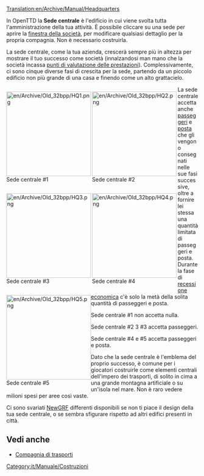 [[Translation:en/Archive/Manual/Headquarters]]

In OpenTTD la '''Sede centrale''' è l'edificio in cui viene svolta tutta l'amministrazione della tua attività. È possibile cliccare su una sede per aprire la [[it/Manuale/Compagnia di trasporti|finestra della società]], per modificare qualsiasi dettaglio per la propria compagnia. Non è necessario costruirla.

La sede centrale, come la tua azienda, crescerà sempre più in altezza per mostrare il tuo successo come società (innalzandosi man mano che la società incassa [[it/Manuale/Valutazione dettagliata prestazioni|punti di valutazione delle prestazioni]]). Complessivamente, ci sono cinque diverse fasi di crescita per la sede, partendo da un piccolo edificio non più grande di una casa e finendo come un alto grattacielo.

<div style="float:left;border-right:3px solid white">[[File:en/Archive/Old 32bpp/HQ1.png|222px]]<br />Sede centrale #1</div>
<div style="float:left;border-right:3px solid white">[[File:en/Archive/Old 32bpp/HQ2.png|222px]]<br />Sede centrale #2</div>
<div style="float:left;border-right:3px solid white">[[File:en/Archive/Old 32bpp/HQ3.png|222px]]<br />Sede centrale #3</div>
<div style="float:left;border-right:3px solid white">[[File:en/Archive/Old 32bpp/HQ4.png|222px]]<br />Sede centrale #4</div>
<div style="float:left">[[File:en/Archive/Old 32bpp/HQ5.png|222px]]<br />Sede centrale #5</div>

{{en/-}}

La sede centrale accetta anche [[it/Passeggeri|passeggeri]] e [[it/Manuale/Set base/Cargos/Posta|posta]] che gli vengono consegnati nelle sue fasi successive, oltre a fornire lei stessa una quantità limitata di passeggeri e posta. Durante la fase di [[it/Economia#recessione|recessione economica]] c'è solo la metà della solita quantità di passeggeri e posta.

Sede centrale  #1 non accetta nulla.

Sede centrale  #2 3 #3 accetta passeggeri.

Sede centrale  #4 e #5 accetta passeggeri e posta.

Dato che la sede centrale è l'emblema del proprio successo, è comune per i giocatori costruirle come elementi centrali dell'impero dei trasporti, di solito in cima a una grande montagna artificiale o su un'isola nel mare. Non è raro vedere milioni spesi per aree così vaste.

Ci sono svariati [[it/NewGRF|NewGRF]] differenti disponibili se non ti piace il design della tua sede centrale, o se sembra sfigurare rispetto ad altri edifici presenti in città.

==Vedi anche==
*[[it/Manuale/Compagnia di trasporti|Compagnia di trasporti]]

[[Category:it/Manuale/Costruzioni]]